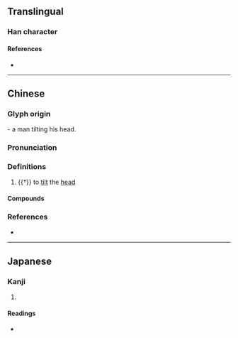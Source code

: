 {{character info}}
==Translingual==

===Han character===
{{Han char|rn=37|rad=大|as=00|sn=3|var=1|four=|canj=VK|ids=⿻ㄣ⿱一乀}}

====References====
* {{Han ref|kx=0248.030|dkj=05832|dj=0500.010|hdz=10524.020|uh=5928|ud=22824}}

----

==Chinese==
{{zh-forms}}

===Glyph origin===
{{Han etym}}
{{liushu|p}} - a man tilting his head.

===Pronunciation===
{{zh-pron
|m=zè
|c=zak1
|mc=2+1
|oc=y
|cat=v
}}

===Definitions===
{{zh-hanzi}}

# {{†}} to [[tilt]] the [[head]]

====Compounds====
{{zh-der|宜侯夨簋}}

===References===
* {{R:twedu|C01927}}

----

==Japanese==

===Kanji===
{{ja-kanji|grade=|rs=大00}}

# {{rfdef|ja|sort=大00}}

====Readings====
* {{ja-readings|on=しょく, しき, れつ, れち|kun=かたむ-ける}}
